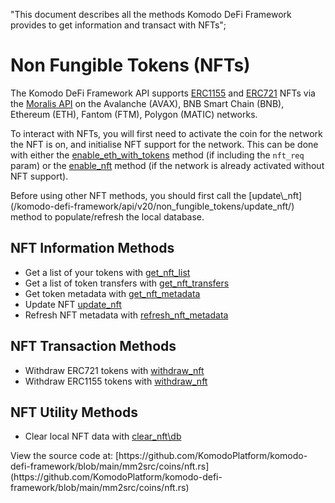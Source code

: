   "This document describes all the methods Komodo DeFi Framework provides to get information and transact with NFTs";

# Non Fungible Tokens (NFTs)

The Komodo DeFi Framework API supports [ERC1155](https://www.nftstandards.wtf/Standards/ERC1155+Multi+token) and [ERC721](https://www.nftstandards.wtf/Standards/ERC721+Non+Fungible+Standard) NFTs via the [Moralis API](https://docs.moralis.io/) on the Avalanche (AVAX), BNB Smart Chain (BNB), Ethereum (ETH), Fantom (FTM), Polygon (MATIC) networks.

To interact with NFTs, you will first need to activate the coin for the network the NFT is on, and initialise NFT support for the network.
This can be done with either the [enable\_eth\_with\_tokens](/komodo-defi-framework/api/v20/coin_activation/enable_eth_with_tokens/) method (if including the `nft_req` param) or the [enable\_nft](/komodo-defi-framework/api/v20/non_fungible_tokens/enable_nft/) method (if the network is already activated without NFT support).

<Note>
  Before using other NFT methods, you should first call the [update\_nft](/komodo-defi-framework/api/v20/non_fungible_tokens/update_nft/)
  method to populate/refresh the local database.
</Note>

## NFT Information Methods

*   Get a list of your tokens with [get\_nft\_list](/komodo-defi-framework/api/v20/non_fungible_tokens/get_nft_list/)
*   Get a list of token transfers with [get\_nft\_transfers](/komodo-defi-framework/api/v20/non_fungible_tokens/get_nft_transfers/)
*   Get token metadata with [get\_nft\_metadata](/komodo-defi-framework/api/v20/non_fungible_tokens/get_nft_metadata/)
*   Update NFT [update\_nft](/komodo-defi-framework/api/v20/non_fungible_tokens/update_nft/)
*   Refresh NFT metadata with [refresh\_nft\_metadata](/komodo-defi-framework/api/v20/non_fungible_tokens/refresh_nft_metadata/)

## NFT Transaction Methods

*   Withdraw ERC721 tokens with [withdraw\_nft](/komodo-defi-framework/api/v20/non_fungible_tokens/withdraw_nft/#erc-721-withdraw-example)
*   Withdraw ERC1155 tokens with [withdraw\_nft](/komodo-defi-framework/api/v20/non_fungible_tokens/withdraw_nft/#erc-1155-withdraw-example)

## NFT Utility Methods

*   Clear local NFT data with [clear\_nft\db](/komodo-defi-framework/api/v20/non_fungible_tokens/clear_nft_db/)

<Note>
  View the source code at: [https://github.com/KomodoPlatform/komodo-defi-framework/blob/main/mm2src/coins/nft.rs](https://github.com/KomodoPlatform/komodo-defi-framework/blob/main/mm2src/coins/nft.rs)
</Note>
